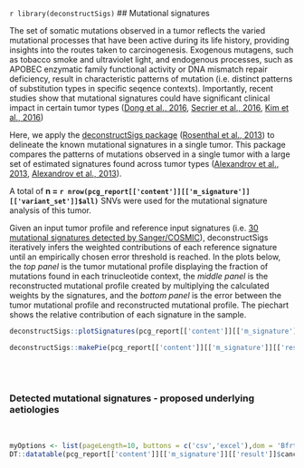 `r library(deconstructSigs)`
## Mutational signatures

The set of somatic mutations observed in a tumor reflects the varied mutational processes that have been active during its life history, providing insights into the routes taken to carcinogenesis. Exogenous mutagens, such as tobacco smoke and ultraviolet light, and endogenous processes, such as APOBEC enzymatic family functional activity or DNA mismatch repair deficiency, result in characteristic patterns of mutation (i.e. distinct patterns of substitution types in specific seqence contexts). Importantly, recent studies show that mutational signatures could have significant clinical impact in certain tumor types ([Dong et al., 2016](https://www.ncbi.nlm.nih.gov/pubmed/27496093), [Secrier et al., 2016](https://www.ncbi.nlm.nih.gov/pubmed/27595477), [Kim et al., 2016](https://www.ncbi.nlm.nih.gov/pubmed/271110337))

Here, we apply the [deconstructSigs package](https://github.com/raerose01/deconstructSigs) ([Rosenthal et al., 2013](https://www.ncbi.nlm.nih.gov/pubmed/26899170)) to delineate the known mutational signatures in a single tumor. This package compares the patterns of mutations observed in a single tumor with a large set of estimated signatures found across tumor types ([Alexandrov et al., 2013](https://www.ncbi.nlm.nih.gov/pubmed/27496093), [Alexandrov et al., 2013](https://www.ncbi.nlm.nih.gov/pubmed/23945592)). 

A total of __n = `r nrow(pcg_report[['content']][['m_signature']][['variant_set']]$all)`__ SNVs were used for the mutational signature analysis of this tumor.

Given an input tumor profile and reference input signatures (i.e. [30 mutational signatures detected by Sanger/COSMIC](http://cancer.sanger.ac.uk/cosmic/signatures)), deconstructSigs iteratively infers the weighted contributions of each reference signature until an empirically chosen error threshold is reached. In the plots below, the _top panel_ is the tumor mutational profile displaying the fraction of mutations found in each trinucleotide context, the _middle panel_ is the reconstructed mutational profile created by multiplying the calculated weights by the signatures, and the _bottom panel_ is the error between the tumor mutational profile and reconstructed mutational profile. The piechart shows the relative contribution of each signature in the sample.

```r
deconstructSigs::plotSignatures(pcg_report[['content']][['m_signature']][['result']]$deconstructsigs_which_signatures)
```

```r
deconstructSigs::makePie(pcg_report[['content']][['m_signature']][['result']]$deconstructsigs_which_signatures)
```


<br><br>

### Detected mutational signatures - proposed underlying aetiologies

<br>
```r
myOptions <- list(pageLength=10, buttons = c('csv','excel'),dom = 'Bfrtip')
DT::datatable(pcg_report[['content']][['m_signature']][['result']]$cancertypes_aetiologies,options = myOptions,extensions=c("Buttons","Responsive"))
```
<br>
